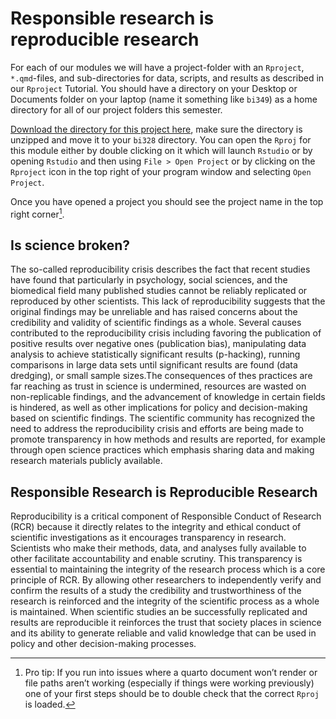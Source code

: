 # Responsible research is reproducible research {.unnumbered}

For each of our modules we will have a project-folder with an `Rproject`, `*.qmd`-files, and sub-directories for data, scripts, and results as described in our `Rproject` Tutorial. You should have a directory on your Desktop or Documents folder on your laptop (name it something like `bi349`) as a home directory for all of our project folders this semester. 

[Download the directory for this project here](https://drive.google.com/drive/folders/1Wl3pTfPoFMzVsT7Gd-c9RCKU1F4M1HqP?usp=sharing), make sure the directory is unzipped and move it to your `bi328` directory. You can open the `Rproj` for this module either by double clicking on it which will launch `Rstudio` or by opening `Rstudio` and then using `File > Open Project` or by clicking on the `Rproject` icon in the top right of your program window and selecting `Open Project`. 

Once you have opened a project you should see the project name in the top right corner^[Pro tip: If you run into issues where a quarto document won't render or file paths aren't working (especially if things were working previously) one of your first steps should be to double check that the correct `Rproj` is loaded.].

## Is science broken?

The so-called reproducibility crisis describes the fact that recent studies have found that particularly in psychology, social sciences, and the biomedical field many published studies cannot be reliably replicated or reproduced by other scientists. This lack of reproducibility suggests that the original findings may be unreliable and has raised concerns about the credibility and validity of scientific findings as a whole. Several causes contributed to the reproducibility crisis including favoring the publication of positive results over negative ones (publication bias), manipulating data analysis to achieve statistically significant results (p-hacking), running comparisons in large data sets until significant results are found (data dredging), or small sample sizes.The consequences of thes practices are far reaching as trust in science is undermined, resources are wasted on non-replicable findings, and the advancement of knowledge in certain fields is hindered, as well as other implications for policy and decision-making based on scientific findings. The scientific community has recognized the need to address the reproducibility crisis and efforts are being made to promote transparency in how methods and results are reported, for example through open science practices which emphasis sharing data and making research materials publicly available.


## Responsible Research is Reproducible Research

Reproducibility is a critical component of Responsible Conduct of Research (RCR) because it directly relates to the integrity and ethical conduct of scientific investigations as it encourages transparency in research. Scientists who make their methods, data, and analyses fully available to other facilitate accountability and enable scrutiny. This transparency is essential to maintaining the integrity of the research process which is a core principle of RCR. By allowing other researchers to independently verify and confirm the results of a study the credibility and trustworthiness of the research is reinforced and the integrity of the scientific process as a whole is maintained. When scientific studies an be successfully replicated and results are reproducible it reinforces the trust that society places in science and its ability to generate reliable and valid knowledge that can be used in policy and other decision-making processes.